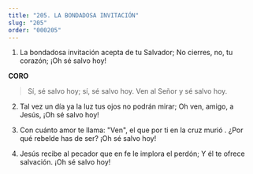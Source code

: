 ```yaml
---
title: "205. LA BONDADOSA INVITACIÓN"
slug: "205"
order: "000205"
---
```


1. La bondadosa invitación acepta de tu Salvador; No cierres, no, tu corazón;
¡Oh sé salvo hoy!

**CORO**
> Sí, sé salvo hoy; sí, sé salvo hoy. Ven al Señor y sé salvo hoy.

2. Tal vez un día ya la luz tus ojos no podrán mirar; Oh ven, amigo, a Jesús,
¡Oh sé salvo hoy!

3. Con cuánto amor te llama: "Ven", el que por ti en la cruz murió .
¿Por qué rebelde has de ser?
¡Oh sé salvo hoy!

4. Jesús recibe al pecador que en fe le implora el perdón;
Y él te ofrece salvación.
¡Oh sé salvo hoy!
